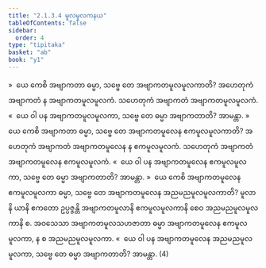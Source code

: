 ```yaml
---
title: "2.1.3.4 မူလမူလကနယ"
tableOfContents: false
sidebar:
  order: 4
type: "tipitaka"
basket: "ab"
book: "y1"
---
```



<DynamicBreadcrumb />

<Division number="83" book="y1" e="ch" v="33" p="12">

<Paragraph number="205" book="y1">
»  ယေ ကေစိ အဗျာကတာ ဓမ္မာ, သဗ္ဗေ တေ အဗျာကတမူလမူလကာတိ?
</Paragraph>

<Paragraph number="206" book="y1">
အဟေတုကံ အဗျာကတံ န အဗျာကတမူလမူလကံ. သဟေတုကံ အဗျာကတံ အဗျာကတမူလမူလကံ.
</Paragraph>

<Paragraph number="207" book="y1">
«  ယေ ဝါ ပန အဗျာကတမူလမူလကာ, သဗ္ဗေ တေ ဓမ္မာ အဗျာကတာတိ? အာမန္တာ.
</Paragraph>

</Division>
<Division number="84" book="y1" e="ch" v="33" p="12">

<Paragraph number="208" book="y1">
»  ယေ ကေစိ အဗျာကတာ ဓမ္မာ, သဗ္ဗေ တေ အဗျာကတမူလေန ဧကမူလမူလကာတိ?
</Paragraph>

<Paragraph number="209" book="y1">
အဟေတုကံ အဗျာကတံ အဗျာကတမူလေန န ဧကမူလမူလကံ. သဟေတုကံ အဗျာကတံ အဗျာကတမူလေန ဧကမူလမူလကံ.
</Paragraph>

<Paragraph number="210" book="y1">
«  ယေ ဝါ ပန အဗျာကတမူလေန ဧကမူလမူလကာ, သဗ္ဗေ တေ ဓမ္မာ အဗျာကတာတိ? အာမန္တာ.
</Paragraph>

</Division>
<Division number="85" book="y1" e="ch" v="33" p="12">

<Paragraph number="211" book="y1">
»  ယေ ကေစိ အဗျာကတမူလေန ဧကမူလမူလကာ ဓမ္မာ, သဗ္ဗေ တေ အဗျာကတမူလေန အညမညမူလမူလကာတိ?
</Paragraph>

<Paragraph number="212" book="y1">
မူလာနိ ယာနိ ဧကတော ဥပ္ပဇ္ဇန္တိ အဗျာကတမူလာနိ ဧကမူလမူလကာနိ စေဝ အညမညမူလမူလကာနိ စ. အဝသေသာ အဗျာကတမူလသဟဇာတာ ဓမ္မာ အဗျာကတမူလေန ဧကမူလမူလကာ, န စ အညမညမူလမူလကာ.
</Paragraph>

<Paragraph number="213" book="y1">
«  ယေ ဝါ ပန အဗျာကတမူလေန အညမညမူလမူလကာ, သဗ္ဗေ တေ ဓမ္မာ အဗျာကတာတိ? အာမန္တာ. (4)
</Paragraph>
</Division>